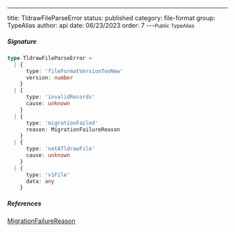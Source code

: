 ---
title: TldrawFileParseError
status: published
category: file-format
group: TypeAlias
author: api
date: 06/23/2023
order: 7
---<Small>Public TypeAlias</Small>




##### Signature


```ts
type TldrawFileParseError =
  | {
      type: 'fileFormatVersionTooNew'
      version: number
    }
  | {
      type: 'invalidRecords'
      cause: unknown
    }
  | {
      type: 'migrationFailed'
      reason: MigrationFailureReason
    }
  | {
      type: 'notATldrawFile'
      cause: unknown
    }
  | {
      type: 'v1File'
      data: any
    }
```

##### References

[MigrationFailureReason](/gen/store/MigrationFailureReason-enum)

